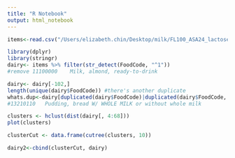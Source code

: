 ```yaml
---
title: "R Notebook"
output: html_notebook
---
```


```r
items<-read.csv("/Users/elizabeth.chin/Desktop/milk/FL100_ASA24_lactose_estimation/data/outputs/ITEMS_unique.csv", header=T)

library(dplyr)
library(stringr)
dairy<- items %>% filter(str_detect(FoodCode, "^1")) 
#remove 11100000	Milk, almond, ready-to-drink 

dairy<- dairy[-102,]
length(unique(dairy$FoodCode)) #there's another duplicate
whats.dup<-dairy[duplicated(dairy$FoodCode)|duplicated(dairy$FoodCode, fromLast=TRUE),]
#13210110	Pudding, bread W/ WHOLE MILK or without whole milk
```

```r
clusters <- hclust(dist(dairy[, 4:68]))
plot(clusters)

clusterCut <- data.frame(cutree(clusters, 10))

dairy2<-cbind(clusterCut, dairy)
```

